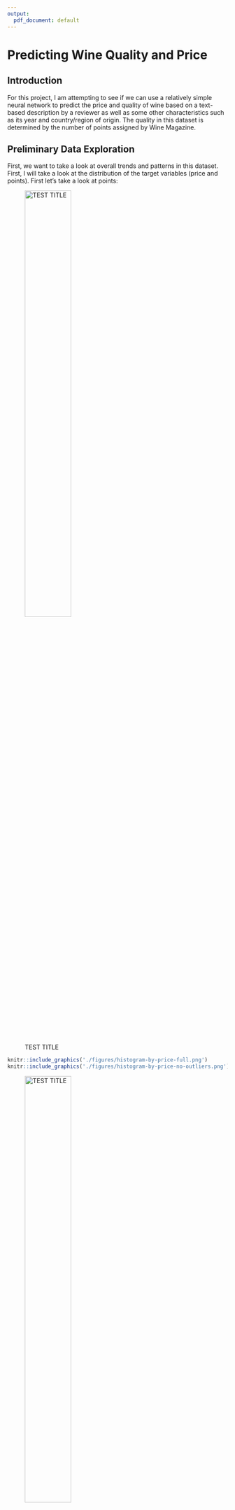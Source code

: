 ---
output:
  pdf_document: default
---
# Predicting Wine Quality and Price

## Introduction
For this project, I am attempting to see if we can use a relatively simple neural network to predict the price and quality of wine based on a text-based description by a reviewer as well as some other characteristics such as its year and country/region of origin. The quality in this dataset is determined by the number of points assigned by Wine Magazine. 

## Preliminary Data Exploration
First, we want to take a look at overall trends and patterns in this dataset. First, I will take a look at the distribution of the target variables (price and points). First let's take a look at points:

![TEST TITLE](./figures/histogram-by-points.png){width=50%}

```{r, fig.show='hold', out.width='50%', echo=FALSE}
knitr::include_graphics('./figures/histogram-by-price-full.png')
knitr::include_graphics('./figures/histogram-by-price-no-outliers.png')
```

![TEST TITLE](./figures/histogram-by-continent.png){width=50%}